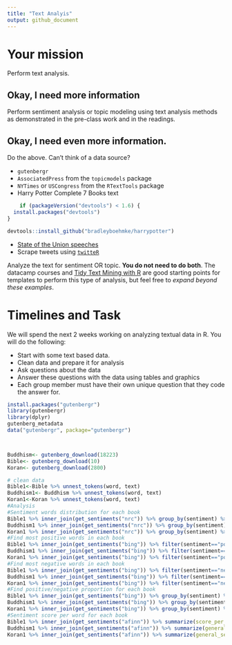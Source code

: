 ```yaml
---
title: "Text Analyis"
output: github_document
---
```





# Your mission

Perform text analysis.

## Okay, I need more information

Perform sentiment analysis or topic modeling using text analysis methods as demonstrated in the pre-class work and in the readings.

## Okay, I need even more information.

Do the above. Can't think of a data source?

- `gutenbergr`
- `AssociatedPress` from the `topicmodels` package
- `NYTimes` or `USCongress` from the `RTextTools` package
- Harry Potter Complete 7 Books text
```r
    if (packageVersion("devtools") < 1.6) {
  install.packages("devtools")
}

devtools::install_github("bradleyboehmke/harrypotter")
```
- [State of the Union speeches](https://pradeepadhokshaja.wordpress.com/2017/03/31/scraping-the-web-for-presdential-inaugural-addresses-using-rvest/)
- Scrape tweets using [`twitteR`](https://www.credera.com/blog/business-intelligence/twitter-analytics-using-r-part-1-extract-tweets/)

Analyze the text for sentiment OR topic. **You do not need to do both**. The datacamp courses and [Tidy Text Mining with R](http://tidytextmining.com/) are good starting points for templates to perform this type of analysis, but feel free to *expand beyond these examples*.

# Timelines and Task


We will spend the next 2 weeks working on analyzing textual data in R. You will do the following:

- Start with some text based data.
- Clean data and prepare it for analysis
- Ask questions about the data
- Answer these questions with the data using tables and graphics
- Each group member must have their own unique question that they code the answer for. 
```r
install.packages("gutenbergr")
library(gutenbergr)
library(dplyr)
gutenberg_metadata
data("gutenbergr", package="gutenbergr")



Buddhism<- gutenberg_download(18223)
Bible<- gutenberg_download(10)
Koran<- gutenberg_download(2800)

```

```r
# clean data
Bible1<-Bible %>% unnest_tokens(word, text)
Buddhism1<- Buddhism %>% unnest_tokens(word, text)
Koran1<-Koran %>% unnest_tokens(word, text)
#Analysis
#Sentiment words distribution for each book
Bible1 %>% inner_join(get_sentiments("nrc")) %>% group_by(sentiment) %>% count() %>% mutate(proporation=n/sum(n))
Buddhism1 %>% inner_join(get_sentiments("nrc")) %>% group_by(sentiment) %>% count() %>% mutate(proporation=n/sum(n))
Koran1 %>% inner_join(get_sentiments("nrc")) %>% group_by(sentiment) %>% count() %>% mutate(proporation=n/sum(n))
#Find most positive words in each book
Bible1 %>% inner_join(get_sentiments("bing")) %>% filter(sentiment=="positive") %>% group_by(word) %>% count() %>% arrange(desc(n))
Buddhism1 %>% inner_join(get_sentiments("bing")) %>% filter(sentiment=="positive") %>% group_by(word) %>% count() %>% arrange(desc(n))
Koran1 %>% inner_join(get_sentiments("bing")) %>% filter(sentiment=="positive") %>% group_by(word) %>% count() %>% arrange(desc(n))
#Find most negative words in each book
Bible1 %>% inner_join(get_sentiments("bing")) %>% filter(sentiment=="negative") %>% group_by(word) %>% count() %>% arrange(desc(n))
Buddhism1 %>% inner_join(get_sentiments("bing")) %>% filter(sentiment=="negative") %>% group_by(word) %>% count() %>% arrange(desc(n))
Koran1 %>% inner_join(get_sentiments("bing")) %>% filter(sentiment=="negative") %>% group_by(word) %>% count() %>% arrange(desc(n))
#Find positive/negative proportion for each book
Bible1 %>% inner_join(get_sentiments("bing")) %>% group_by(sentiment) %>% count() %>% mutate(proportion=n/sum(n))
Buddhism1 %>% inner_join(get_sentiments("bing")) %>% group_by(sentiment) %>% count() %>% mutate(proportion=n/sum(n))
Koran1 %>% inner_join(get_sentiments("bing")) %>% group_by(sentiment) %>% count() %>% mutate(proportion=n/sum(n))
#Sentiment score per word for each book
Bible1 %>% inner_join(get_sentiments("afinn")) %>% summarize(score_per_word=sum(score)/nrow(Bible1))
Buddhism1 %>% inner_join(get_sentiments("afinn")) %>% summarize(general_sentiment=sum(score)/nrow(Buddhism1))
Koran1 %>% inner_join(get_sentiments("afinn")) %>% summarize(general_sentiment=sum(score)/nrow(Koran1))

```
